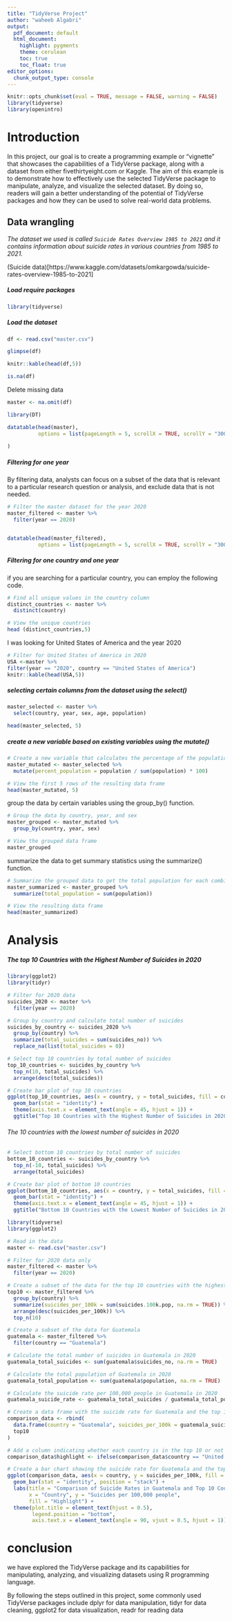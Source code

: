```yaml
---
title: "TidyVerse Project"
author: "waheeb Algabri"
output:
  pdf_document: default
  html_document:
    highlight: pygments
    theme: cerulean
    toc: true
    toc_float: true
editor_options: 
  chunk_output_type: console
---
```


```r
knitr::opts_chunk$set(eval = TRUE, message = FALSE, warning = FALSE)
library(tidyverse)
library(openintro)
```


# Introduction 

In this project, our goal is to create a programming example or "vignette" that showcases the capabilities of a TidyVerse package, along with a dataset from either fivethirtyeight.com or Kaggle. The aim of this example is to demonstrate how to effectively use the selected TidyVerse package to manipulate, analyze, and visualize the selected dataset. By doing so, readers will gain a better understanding of the potential of TidyVerse packages and how they can be used to solve real-world data problems.


## Data wrangling

*The dataset we used is called `Suicide Rates Overview 1985 to 2021` and it contains information about suicide rates in various countries from 1985 to 2021.*

(Suicide data)[https://www.kaggle.com/datasets/omkargowda/suicide-rates-overview-1985-to-2021]

##### Load require packages 


```r
library(tidyverse)
```

##### Load the dataset

```r
df <- read.csv("master.csv")
```



```r
glimpse(df)
```

```r
knitr::kable(head(df,5))
```


```r
is.na(df)
```


Delete missing data 

```r
master <- na.omit(df)

```



```r

library(DT)

datatable(head(master),
          options = list(pageLength = 5, scrollX = TRUE, scrollY = "300px") 
        
)

```

##### Filtering for one year

By filtering data, analysts can focus on a subset of the data that is relevant to a particular research question or analysis, and exclude data that is not needed.



```r
# Filter the master dataset for the year 2020
master_filtered <- master %>% 
  filter(year == 2020)


datatable(head(master_filtered), 
          options = list(pageLength = 5, scrollX = TRUE, scrollY = "300px")) 
```

##### Filtering for one country and one year


if you are searching for a particular country, you can employ the following code.

```r

# Find all unique values in the country column
distinct_countries <- master %>% 
  distinct(country)

# View the unique countries
head (distinct_countries,5)


```

I was looking for United States of America and the year 2020

```r
# Filter for United States of America in 2020
USA <-master %>%
filter(year == "2020", country == "United States of America")
knitr::kable(head(USA,5))
```


##### selecting certain columns from the dataset using the select()

```r

master_selected <- master %>%
  select(country, year, sex, age, population)

head(master_selected, 5)

```


##### create a new variable based on existing variables using the mutate()


```r
# Create a new variable that calculates the percentage of the population in each age group
master_mutated <- master_selected %>%
  mutate(percent_population = population / sum(population) * 100)

# View the first 5 rows of the resulting data frame
head(master_mutated, 5)

```


group the data by certain variables using the group_by() function.

```r
# Group the data by country, year, and sex
master_grouped <- master_mutated %>%
  group_by(country, year, sex)

# View the grouped data frame
master_grouped

```


summarize the data to get summary statistics using the summarize() function.


```r
# Summarize the grouped data to get the total population for each combination of country, year, and sex
master_summarized <- master_grouped %>%
  summarize(total_population = sum(population))

# View the resulting data frame
head(master_summarized)

```

# Analysis 


##### The top 10 Countries with the Highest Number of Suicides in 2020


```r
library(ggplot2)
library(tidyr)

# Filter for 2020 data
suicides_2020 <- master %>% 
  filter(year == 2020)

# Group by country and calculate total number of suicides
suicides_by_country <- suicides_2020 %>% 
  group_by(country) %>% 
  summarize(total_suicides = sum(suicides_no)) %>%
  replace_na(list(total_suicides = 0))

# Select top 10 countries by total number of suicides
top_10_countries <- suicides_by_country %>%
  top_n(10, total_suicides) %>%
  arrange(desc(total_suicides))

# Create bar plot of top 10 countries
ggplot(top_10_countries, aes(x = country, y = total_suicides, fill = country)) +
  geom_bar(stat = "identity") +
  theme(axis.text.x = element_text(angle = 45, hjust = 1)) +
  ggtitle("Top 10 Countries with the Highest Number of Suicides in 2020")

```


###### The 10 countries with the lowest number of suicides in 2020


```r
# Select bottom 10 countries by total number of suicides
bottom_10_countries <- suicides_by_country %>%
  top_n(-10, total_suicides) %>%
  arrange(total_suicides)

# Create bar plot of bottom 10 countries
ggplot(bottom_10_countries, aes(x = country, y = total_suicides, fill = country)) +
  geom_bar(stat = "identity") +
  theme(axis.text.x = element_text(angle = 45, hjust = 1)) +
  ggtitle("Bottom 10 Countries with the Lowest Number of Suicides in 2020")

```




```r
library(tidyverse)
library(ggplot2)

# Read in the data
master <- read.csv("master.csv")

# Filter for 2020 data only
master_filtered <- master %>% 
  filter(year == 2020)

# Create a subset of the data for the top 10 countries with the highest suicide rates in 2020
top10 <- master_filtered %>% 
  group_by(country) %>% 
  summarize(suicides_per_100k = sum(suicides.100k.pop, na.rm = TRUE)) %>% 
  arrange(desc(suicides_per_100k)) %>% 
  top_n(10)

# Create a subset of the data for Guatemala
guatemala <- master_filtered %>% 
  filter(country == "Guatemala")

# Calculate the total number of suicides in Guatemala in 2020
guatemala_total_suicides <- sum(guatemala$suicides_no, na.rm = TRUE)

# Calculate the total population of Guatemala in 2020
guatemala_total_population <- sum(guatemala$population, na.rm = TRUE)

# Calculate the suicide rate per 100,000 people in Guatemala in 2020
guatemala_suicide_rate <- guatemala_total_suicides / guatemala_total_population * 100000

# Create a data frame with the suicide rate for Guatemala and the top 10 countries with the highest suicide rates
comparison_data <- rbind(
  data.frame(country = "Guatemala", suicides_per_100k = guatemala_suicide_rate),
  top10
)

# Add a column indicating whether each country is in the top 10 or not
comparison_data$highlight <- ifelse(comparison_data$country == "United States" | comparison_data$country %in% top10$country, "Yes", "No")

# Create a bar chart showing the suicide rate for Guatemala and the top 10 countries, with highlighting for the top 10 countries
ggplot(comparison_data, aes(x = country, y = suicides_per_100k, fill = highlight)) +
  geom_bar(stat = "identity", position = "stack") +
  labs(title = "Comparison of Suicide Rates in Guatemala and Top 10 Countries with Highest Suicide Rates in 2020",
       x = "Country", y = "Suicides per 100,000 people",
       fill = "Highlight") +
  theme(plot.title = element_text(hjust = 0.5),
        legend.position = "bottom",
        axis.text.x = element_text(angle = 90, vjust = 0.5, hjust = 1))

```


# conclusion 

we have explored the TidyVerse package and its capabilities for manipulating, analyzing, and visualizing datasets using R programming language.

By following the steps outlined in this project, some commonly used TidyVerse packages include dplyr for data manipulation, tidyr for data cleaning, ggplot2 for data visualization, readr for reading data